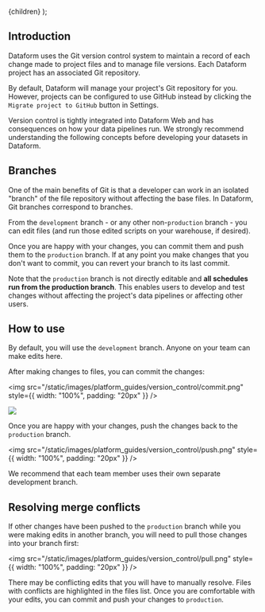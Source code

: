 
  <Documentation title="Using version control">{children}</Documentation>
);

## Introduction

Dataform uses the Git version control system to maintain a record of each change made to project files and to manage file versions. Each Dataform project has an associated Git repository.

By default, Dataform will manage your project's Git repository for you. However, projects can be configured to use GitHub instead by clicking the `Migrate project to GitHub` button in Settings.

<div className="bp3-callout bp3-icon-info-sign bp3-intent-primary" markdown="1">
  Version control is tightly integrated into Dataform Web and has consequences on how your data
  pipelines run. We strongly recommend understanding the following concepts before developing your
  datasets in Dataform.
</div>

## Branches

One of the main benefits of Git is that a developer can work in an isolated "branch" of the file repository without affecting the base files. In Dataform, Git branches correspond to branches.

From the `development` branch - or any other non-`production` branch - you can edit files (and run those edited scripts on your warehouse, if desired).

Once you are happy with your changes, you can commit them and push them to the `production` branch. If at any point you make changes that you don't want to commit, you can revert your branch to its last commit.

Note that the `production` branch is not directly editable and **all schedules run from the production branch**. This enables users to develop and test changes without affecting the project's data pipelines or affecting other users.

## How to use

By default, you will use the `development` branch. Anyone on your team can make edits here.

After making changes to files, you can commit the changes:

<img
  src="/static/images/platform_guides/version_control/commit.png"
  style={{ width: "100%", padding: "20px" }}
/>

<ScreenshotWrapper>
  <img src="/static/images/platform_guides/version_control/commit2.png" style={{ width: "100%" }} />
</ScreenshotWrapper>

Once you are happy with your changes, push the changes back to the `production` branch.

<img
  src="/static/images/platform_guides/version_control/push.png"
  style={{ width: "100%", padding: "20px" }}
/>

<div className="bp3-callout bp3-icon-info-sign bp3-intent-warning" markdown="1">
  We recommend that each team member uses their own separate development branch.
</div>

## Resolving merge conflicts

If other changes have been pushed to the `production` branch while you were making edits in another branch, you will need to pull those changes into your branch first:

<img
  src="/static/images/platform_guides/version_control/pull.png"
  style={{ width: "100%", padding: "20px" }}
/>

There may be conflicting edits that you will have to manually resolve. Files with conflicts are highlighted in the files list. Once you are comfortable with your edits, you can commit and push your changes to `production`.
